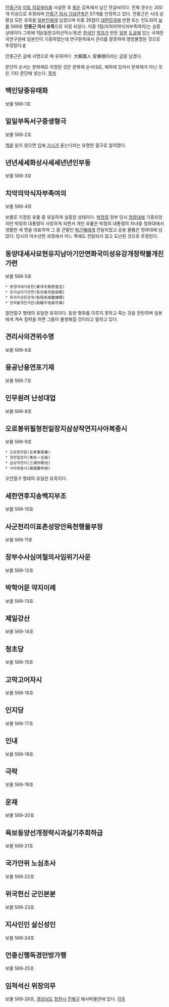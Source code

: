 [[안중근]]이 [[이토 히로부미]]를 사살한 후 [[뤼순]] 감옥에서 남긴 붓글씨이다. 전체 갯수는 200개 이상으로 추정되며 [[안중근 의사 기념관]]측은 57개를 인정하고 있다. 안중근은 시대 상황상 모든 유묵을 [[일본인]]에게 남겼으며 이중 26점이 [[대한민국]]에 반환 또는 인도되어 [[보물]] 569호 '''안중근 의사 유묵'''으로 지정 되었다. 이중 1점(치악의약식자부족여의)는 실종 상태이다 그외에 1점(일한교의선작소개)은 [[한국인]] [[학자]]가 만든 [[일본]] [[도쿄]]에 있는 국제한국연구원에 일본인이 기증하였는데 연구원측에서 관리를 잘못하여 행방불명된 것으로 추정된다.[http://www.seoul.co.kr/news/newsView.php?id=20120116002006 #]

안중근은 글에 서명으로 매 유묵마다  大韓國人 安重根이라는 글을 남겼다.

문단의 순서는 문화재로 지정된 것은 문화재 순서대로, 해외에 있어서 문화재가 아닌 것은 기타 문단에 넣는다.
[[목차]]

== 백인당중유태화 ==
보물 569-1호
== 일일부독서구중생형극 ==
보물 569-2호

[[책]]을 읽지 않으면 입에 [[가시]]가 돋는다라는 유명한 결구로 알려졌다.
== 년년세세화상사세세년년인부동 ==
보물 569-3호
== 치악의악식자부족여의 ==
보물 569-4호

보물로 지정된 유물 중 유일하게 실종된 상태이다. [[박정희]] 정부 당시 [[청와대]]에 기증되었지만 박정희 대통령이 사망하게 되면서 개인 유품은 박정희 대통령의 자녀중 청와대에서 생활한 세 명을 대표하여 그 중 큰딸인 [[박근혜]]에게 전달되었고 공용 물품은 청와대에 남았다. 당시의 어수선한 과정에서 어느 쪽에도 전달되지 않고 도난된 것으로 추정된다.
== 동양대세사묘현유지남아기안면화국미성유강개정략불개진가련 ==
보물 569-5호
 * 동양대세사묘현(東洋大勢思杳玄)
 * 유지남아기안면(有志男兒豈安眠)
 * 화국미성유강개(和局未成猶慷慨)
 * 정략불개진가련(政略不改眞可憐)
칠언절구 형태의 유일한 유묵이다. 동양 평화를 이루지 못하고 죽는 것을 한탄하며 일본에게 계속 침략을 하면 그들이 불쌍해질 것이라고 말하고 있다.
== 견리사의견위수명 ==
보물 569-6호
== 용공난용연포기재 ==
보물 569-7호
==  인무원려 난성대업 ==
보물 569-8호
==  오로봉위필청천일장지삼상작연지사아복중시 ==
보물 569-9호
 * 오로봉위필(五老峯爲筆)
 * 청천일장지(靑天一丈紙)
 * 삼상작연지(三湘作硯池)
 * 사아복중시(寫我腹中詩)
오언절구 형태의 유일한 유묵이다. 
== 세한연후지송백지부조 ==
보물 569-10호
== 사군천리이표촌성망안욕천행물부정 ==
보물 569-11호
== 장부수사심여철의사임위기사운 ==
보물 569-12호
== 박학어문 약지이례 ==
보물 569-13호
== 제일강산 ==
보물 569-14호
== 청초당 ==
보물 569-15호
== 고막고어자시 ==
보물 569-16호
== 인지당 ==
보물 569-17호
== 인내 ==
보물 569-18호
== 극락 ==
보물 569-19호
== 운재 ==
보물 569-20호
== 욕보동양선개정략시과실기추회하급 ==
보물 569-21호
== 국가안위 노심초사 ==
보물 569-22호
== 위국헌신 군인본분 ==
보물 569-23호
== 지사인인 살신성인 ==
보물 569-24호
== 언충신행독경만방가행 ==
보물 569-25호
== 임적석신 위장의무 ==
보물 569-26호, [[경상남도]] [[창원시]] [[진해구]] 해사박물관에 있다. 
[[각주]]
